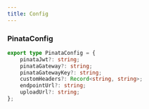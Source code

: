 ```yaml
---
title: Config
---
```


### PinataConfig
```typescript
export type PinataConfig = {
	pinataJwt?: string;
	pinataGateway?: string;
	pinataGatewayKey?: string;
	customHeaders?: Record<string, string>;
	endpointUrl?: string;
	uploadUrl?: string;
};
```

